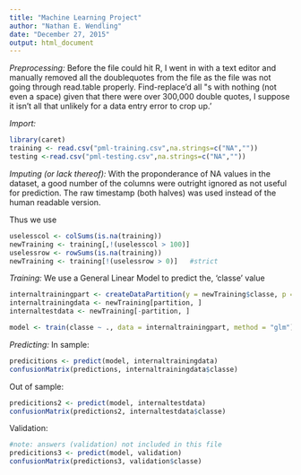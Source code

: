 ```yaml
---
title: "Machine Learning Project"
author: "Nathan E. Wendling"
date: "December 27, 2015"
output: html_document
---
```


*Preprocessing:*
Before the file could hit R, I went in with a text editor and manually removed all the doublequotes from the file as the file was not going through read.table properly.  Find-replace'd all \"s with nothing (not even a space) given that there were over 300,000 double quotes, I suppose it isn't all that unlikely for a data entry error to crop up.'

*Import:*
```r
library(caret)
training <- read.csv("pml-training.csv",na.strings=c("NA",""))
testing <-read.csv("pml-testing.csv",na.strings=c("NA",""))
```

*Imputing (or lack thereof):*
With the proponderance of NA values in the dataset, a good number of the columns were outright ignored as not useful for prediction.  The raw timestamp (both halves) was used instead of the human readable version.

Thus we use 
```r
uselesscol <- colSums(is.na(training))
newTraining <- training[,!(uselesscol > 100)]   
uselessrow <- rowSums(is.na(training))
newTraining <- training[!(uselessrow > 0)]   #strict
```

*Training:*
We use a General Linear Model to predict the, 'classe' value
```r
internaltrainingpart <- createDataPartition(y = newTraining$classe, p = 0.75, list = FALSE)
internaltrainingdata <- newTraining[partition, ]
internaltestdata <- newTraining[-partition, ]

model <- train(classe ~ ., data = internaltrainingpart, method = "glm")
```

*Predicting:*
In sample:
```r
predicitions <- predict(model, internaltrainingdata)
confusionMatrix(predictions, internaltrainingdata$classe)
```

Out of sample:
```r
predicitions2 <- predict(model, internaltestdata)
confusionMatrix(predictions2, internaltestdata$classe)
```

Validation:
```r
#note: answers (validation) not included in this file
predicitions3 <- predict(model, validation)
confusionMatrix(predictions3, validation$classe)
```
